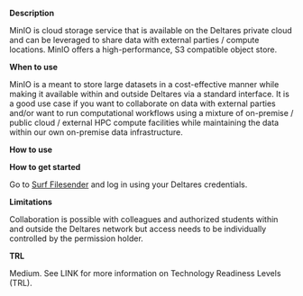**Description**

MinIO is cloud storage service that is available on the Deltares private cloud and can be leveraged to share data with external parties / compute locations. MinIO offers a high-performance, S3 compatible object store.

**When to use**

MinIO is a meant to store large datasets in a cost-effective manner while making it available within and outside Deltares via a standard interface. It is a good use case if you want to collaborate on data with external parties and/or want to run computational workflows using a mixture of on-premise / public cloud / external HPC compute facilities while maintaining the data within our own on-premise data infrastructure.

**How to use**

**How to get started**

Go to [Surf Filesender](https://www.surf.nl/diensten/surffilesender) and log in using your Deltares credentials.

**Limitations**

Collaboration is possible with colleagues and authorized students within and outside the Deltares network but access needs to be individually controlled by the permission holder.

**TRL**

Medium. See LINK for more information on Technology Readiness Levels (TRL).